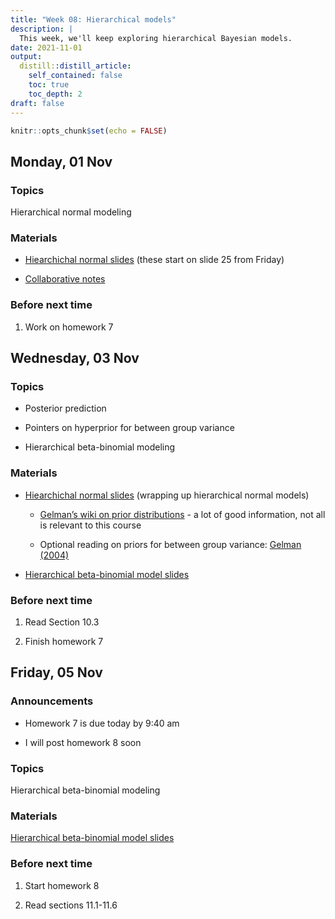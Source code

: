 ```yaml
---
title: "Week 08: Hierarchical models"
description: |
  This week, we'll keep exploring hierarchical Bayesian models.
date: 2021-11-01
output:
  distill::distill_article:
    self_contained: false
    toc: true
    toc_depth: 2
draft: false
---
```



```r
knitr::opts_chunk$set(echo = FALSE)
```

## Monday, 01 Nov


### Topics

Hierarchical normal modeling

### Materials

- [Hiearchichal normal slides](https://aloy.github.io/stat340-notes-fa21/18-hierarchical-normal2.pdf) (these start on slide 25 from Friday)

- [Collaborative notes](https://docs.google.com/document/d/1tY5mZJaIPMv9sit6U4wTdVbHMIchMwKs0yhr_79tSOY/edit?usp=sharing)

### Before next time

1. Work on homework 7


## Wednesday, 03 Nov

### Topics

- Posterior prediction

- Pointers on hyperprior for between group variance

- Hierarchical beta-binomial modeling

### Materials

- [Hiearchichal normal slides](https://aloy.github.io/stat340-notes-fa21/18-hierarchical-normal2.pdf) (wrapping up hierarchical normal models)

    + [Gelman's wiki on prior distributions](https://github.com/stan-dev/stan/wiki/Prior-Choice-Recommendations) - a lot of good information, not all is relevant to this course

    + Optional reading on priors for between group variance: [Gelman (2004)](http://www.stat.columbia.edu/~gelman/research/published/taumain.pdf)

- [Hierarchical beta-binomial model slides](https://aloy.github.io/stat340-notes-fa21/19-hierarchical-beta-binom.pdf)



### Before next time

1. Read Section 10.3

1. Finish homework 7



## Friday, 05 Nov

### Announcements

- Homework 7 is due today by 9:40 am

- I will post homework 8 soon

### Topics

Hierarchical beta-binomial modeling


### Materials

[Hierarchical beta-binomial model slides](https://aloy.github.io/stat340-notes-fa21/19-hierarchical-beta-binom.pdf)



### Before next time

1. Start homework 8

1. Read sections 11.1-11.6


